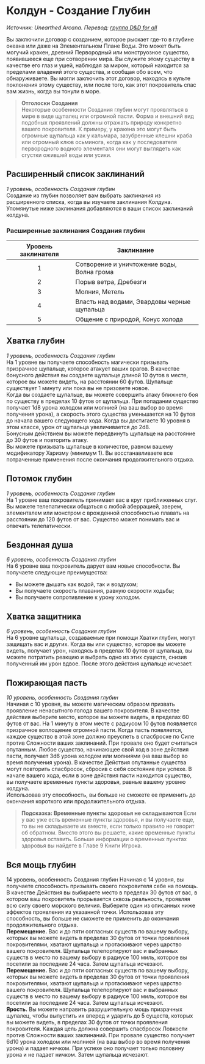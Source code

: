 # Колдун - Создание Глубин
_Источник: Unearthed Arcana. Перевод: [группа D&D for all](https://vk.com/dnd_for_all)_

Вы заключили договор с созданием, которое рыскает где-то в глубине океана или даже на
Элементальном Плане Воды. Это может быть могучий кракен, древний Первородный или монструозное существо, появившееся еще при
сотворении мира. Вы служите этому существу в качестве его глаз и ушей, наблюдая за миром, который находится за пределами
владений этого существа, и сообщая обо всем, что обнаруживаете. Вы могли заключить этот договор, находясь в культе
поклонения этому существу, или после того, как этот покровитель спас вам жизнь, когда вы тонули в море.

> **Отголоски Создания**  
  Некоторые особенности Создания глубин могут проявляться в мире в виде щупалец или огромной
  пасти. Форма и внешний вид подобных проявлений должны отражать природу конкретно вашего
  покровителя. К примеру, у кракена это могут быть огромные щупальца как у кальмара, зазубренные
  клешни краба или огромный клюв осьминога, когда как у последователя первородного водного
  элементаля они могут выглядеть как сгустки ожившей воды или усики.

## Расширенный список заклинаний
_1 уровень, особенность Создания глубин_  
Создание из глубин позволяет вам выбрать заклинания из расширенного списка, когда вы
изучаете заклинания Колдуна. Упомянутые ниже заклинания добавляются в ваши список заклинаний колдуна.

### Расширенные заклинания Создания глубин
| Уровень заклинателя |                 Заклинание                 |
|:-------------------:|--------------------------------------------|
|           1         | Сотворение и уничтожение воды, Волна грома |
|           2         | Порыв ветра, Дребезги                      |
|           3         | Молния, Метель                             |
|           4         | Власть над водами, Эвардовы черные щупальца|
|           5         | Общение с природой, Конус холода           |

## Хватка глубин
_1 уровень, особенность Создания глубин_  
На 1 уровне вы получаете способность магически призывать призрачное щупальце, которое атакует
ваших врагов. В качестве бонусного действия вы создаете щупальце длиной 10 футов в месте, которое
вы можете видеть, на расстоянии 60 футов. Щупальце существует 1 минуту или пока вы не 
призовете новое.  
Когда вы создаете щупальце, вы можете совершить атаку ближнего боя по существу в
пределах 10 футов от щупальца. При попадании существо получает 1d8 урона холодом или молнией
(на ваш выбор во время получения урона), а скорость этого существа уменьшается на 10 футов до начала
вашего следующего хода. Когда вы достигаете 10 уровня в этом классе, урон от щупальца
увеличивается до 2d8.  
Бонусным действием вы можете передвинуть щупальце на расстояние до 30 футов и повторить атаку.  
Вы можете призывать щупальце в количестве, равном вашему модификатору Харизму (минимум 1).
Вы восстанавливаете все потраченные применения после окончания продолжительного отдыха. 

## Потомок глубин
_1 уровень, особенность Создания глубин_  
На 1 уровне ваш покровитель принимает вас в круг
приближенных слуг. Вы можете телепатически
общаться с любой аберрацией, зверем, элементалем
или монстром с врожденной способностью плавать
на расстоянии до 120 футов от вас. Существо
может понимать вас и отвечать телепатически.

## Бездонная душа
_6 уровень, особенность Создания глубин_  
На 6 уровне ваш покровитель дарует вам новые
способности. Вы получаете следующие преимущества:
- Вы можете дышать как водой, так и воздухом;
- Вы получаете скорость плавания, равную скорости ходьбы;
- Вы получаете сопротивление к урону холодом.

## Хватка защитника
_6 уровень, особенность Создания глубин_  
На 6 уровне щупальца, создаваемые при помощи
Хватки глубин, могут защищать вас и других. Когда вы или существо, которое вы можете видеть,
получает урон, находясь в пределах 10 футов от щупальца, вы можете потратить реакцию и
выбрать одно из этих существ, снизив полученный им урон вдвое. После этого действия щупальце исчезает. 

## Пожирающая пасть
_10 уровень, особенность Создания глубин_  
Начиная с 10 уровня, вы можете магическим образом призвать проявление ненасытного голода
вашего покровителя. В качестве действия выберите место, которое вы можете видеть, в пределах 60
футов от вас. На 1 минуту в этом месте с радиусом 10 футов появляется призрачное воплощение
огромной пасти. Когда пасть появляется, каждое существо в этой зоне должно преуспеть в
спасброске по Силе против Сложности ваших заклинаний. При провале оно будет считаться
опутанным. Любое существо, начинающее свой ход в зоне действия пасти, получает 3d6 урона холодом или молниями
(на ваш выбор во время получения урона). В качестве Действия опутанные существа могут повторить спасбросок,
сбросив с себя состояние при успехе. В начале вашего хода, если в зоне действия пасти находится существо, вы
получаете временные пункты здоровья, равные вашему уровню колдуна.  
Использовав эту способность, вы больше не сможете ее применить до окончания короткого или продолжительного отдыха. 

> **Подсказка: Временные пункты здоровья не складываются**
  Если у вас уже есть временные пункты здоровья, и вы получаете еще, то вы не складываете их вместе,
  если только правило не говорит об обратном. Вместо этого вы решаете, какие временные пункты здоровья
  оставить. Больше информации о временных пунктах здоровья вы найдете в Главе 9 Книги Игрока.

## Вся мощь глубин
14 уровень, особенность Создания глубин
Начиная с 14 уровня, вы получаете способность
призывать своего покровителя себе на помощь. В
качестве Действия вы выбираете место в пределах
30 футов от вас, в котором ваш покровитель
прорывается сквозь реальность, проявляя всю силу
своего морского величия. Выберите один из
описанных ниже эффектов проявления из указанной
точки. Использовав эту способность, вы больше не
сможете ее применить до окончания
продолжительного отдыха.  
**Перемещение.** Вас и до пяти согласных существ
по вашему выбору, которых вы можете видеть в
пределах 30 футов от точки проявления
покровителями, хватают щупальца и протаскивают
через царство вашего покровителя. Щупальца
телепортируют вас и выбранных существ в место по
вашему выбору в радиусе 100 миль, которое вы
посетили за последние 24 часа. Затем щупальца
исчезают.  
**Перемещение.** Вас и до пяти согласных существ
по вашему выбору, которых вы можете видеть в
пределах 30 футов от точки проявления
покровителями, хватают щупальца и протаскивают
через царство вашего покровителя. Щупальца
телепортируют вас и выбранных существ в место по
вашему выбору в радиусе 100 миль, которое вы
посетили за последние 24 часа. Затем щупальца исчезают.  
**Ярость.** Вы можете направить разрушительную
мощь призрачных щупалец, чтобы выпустить их
вперед и ударить до 5 существ, которых вы можете
видеть, в пределах 30 футов от точки проявления
покровителя. Каждая цель должна совершить спасбросок Ловкости против Сложности ваших
заклинаний. При провале существо получает 6d10
урона холодом или молнией (на ваш выбор во время
получения урона) и падает ничком. При успехе оно
получает только половину урона и не падает ничком.
Затем щупальца исчезают.  
